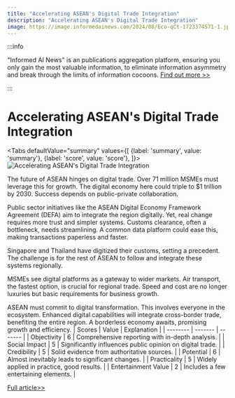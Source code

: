 ```yaml
---
title: "Accelerating ASEAN's Digital Trade Integration"
description: "Accelerating ASEAN's Digital Trade Integration"
image: https://image.informedainews.com/2024/08/Eco-qCt-1723374571-1.jpg
---
```



:::info

"Informed AI News" is an publications aggregation platform, ensuring you only gain the most valuable information, to eliminate information asymmetry and break through the limits of information cocoons.  [Find out more >>](/)

:::

# Accelerating ASEAN's Digital Trade Integration


<Tabs
	defaultValue="summary"
	values={[
	{label: 'summary', value: 'summary'},
	{label: 'score', value: 'score'},
]}>
<TabItem value="summary">
<img
  src="https://image.informedainews.com/2024/08/Eco-qCt-1723374571-1.jpg"
  alt="Accelerating ASEAN's Digital Trade Integration"
/>



The future of ASEAN hinges on digital trade. Over 71 million MSMEs must leverage this for growth. The digital economy here could triple to $1 trillion by 2030. Success depends on public-private collaboration.

Public sector initiatives like the ASEAN Digital Economy Framework Agreement (DEFA) aim to integrate the region digitally. Yet, real change requires more trust and simpler systems. Customs clearance, often a bottleneck, needs streamlining. A common data platform could ease this, making transactions paperless and faster.

Singapore and Thailand have digitized their customs, setting a precedent. The challenge is for the rest of ASEAN to follow and integrate these systems regionally.

MSMEs see digital platforms as a gateway to wider markets. Air transport, the fastest option, is crucial for regional trade. Speed and cost are no longer luxuries but basic requirements for business growth.

ASEAN must commit to digital transformation. This involves everyone in the ecosystem. Enhanced digital capabilities will integrate cross-border trade, benefiting the entire region. A borderless economy awaits, promising growth and efficiency.
</TabItem>
<TabItem value="score">
	| Scores     | Value   | Explanation |
	| -------- | ------- | ------- |
	| Objectivity  | 6    | Comprehensive reporting with in-depth analysis.    |
	| Social Impact | 5     | Significantly influences public opinion on digital trade.    |
	| Credibility    | 5    | Solid evidence from authoritative sources.    |
	| Potential    | 6    | Almost inevitably leads to significant changes.    |
	| Practicality    | 5    | Widely applied in practice, good results.    |
	| Entertainment Value    | 2    | Includes a few entertaining elements.    |
</TabItem>
</Tabs>

[Full article>>](https://asia.nikkei.com/Opinion/Fast-digitized-ASEAN-cross-border-trade-should-not-be-a-luxury)

